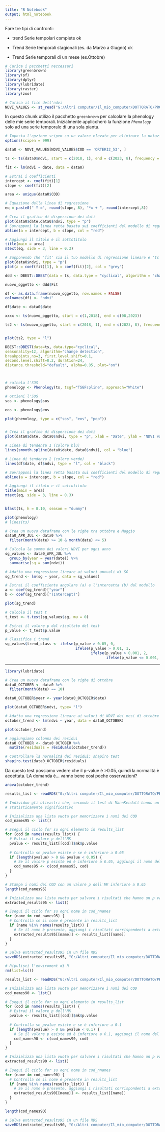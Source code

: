 ```yaml
---
title: "R Notebook"
output: html_notebook
---
```


Fare tre tipi di confronti:

- trend Serie tempolari complete ok

- Trend Serie temporali stagionali (es. da Marzo a Giugno) ok

- Trend Serie temporali di un mese (es.Ottobre) 

```r
# Carica i pacchetti neccessari
library(greenbrown)
library(sf)
library(dplyr)
library(lubridate)
library(raster)
library(zoo)
```

```r
# Carica il file dell'ndvi
NDVI_VALUES <- st_read("G:/Altri computer/Il_mio_computer/DOTTORATO/PROGETTI/OLIVASTRO_PAULILATINO/REGRESSIONE/VETTORIALI/NDVI_VALUES/merged_data_ndvi.shp")
```

In questo chunk utilizo il pacchetto `greenbrown` per calcolare la phenology delle mie serie temporali. Inizialmente appliccherò la funzione *`Phenology`* solo ad una serie temporale di una sola pianta.
```r
# Imposta l'opzione scipen su un valore elevato per eliminare la notazione esponenziale dei valori
options(scipen = 999)
```


```r
data0 <- NDVI_VALUES[NDVI_VALUES$COD == 'ORTERI2_53', ]

ts <- ts(data0$ndvi, start = c(2018, 1), end = c(2023, 8), frequency = 12)

fit <- lm(ndvi ~ date, data = data0)

# Estrai i coefficienti
intercept <- coef(fit)[1]
slope <- coef(fit)[2]

area <- unique(data0$COD)

# Equazione della linea di regressione
eq = paste0(" Y =", round(slope, 8), "*x + ", round(intercept,8))

# Crea il grafico di dispersione dei dati
plot(data0$date,data0$ndvi, type = "p")
# Sovrapponi la linea retta basata sui coefficienti del modello di regressione
abline(a = intercept, b = slope, col = "red")

# Aggiungi il titolo e il sottotitolo
title(main = area)
mtext(eq, side = 3, line = 0.3)

```

```r
# Supponendo che 'fit' sia il tuo modello di regressione lineare e 'ts' sia il tuo vettore di dati
plot(data0$ndvi, type = "p")
plot(a = coef(fit)[1], b = coef(fit)[2], col = "grey")
```

```r
ddd <- DBEST::DBEST(data = ts, data.type = "cyclical", algorithm = "change detection", breakpoints.no= 10, first.level.shift= 0.1, second.level.shift=0.2, duration=12, distance.threshold="default", alpha=0.05, plot="on" )
```
```r
nuovo_oggetto <- ddd$Fit

df <- as.data.frame(nuovo_oggetto, row.names = FALSE)
colnames(df) <- "ndvi"

df$date <- data0$date

xxxx <- ts(nuovo_oggetto, start = c(1,2018), end = c(08,2023))

ts2 <- ts(nuovo_oggetto, start = c(2018, 1), end = c(2023, 8), frequency = 12)


plot(ts2, type = "l")

```


```r
DBEST::DBEST(data=ts, data.type="cyclical",
seasonality=12, algorithm="change detection",
breakpoints.no=3, first.level.shift=0.1,
second.level.shift=0.2, duration=24,
distance.threshold="default", alpha=0.05, plot="on")




```


```r
# calcola l'SOS
phenology <- Phenology(ts, tsgf="TSGFspline", approach="White")

# ottieni l'SOS
sos <- phenology$sos

eos <- phenology$eos  

plot(phenology, type = c("sos", "eos", "pop"))



```

```r
# Crea il grafico di dispersione dei dati
plot(data0$date, data0$ndvi, type = "p", xlab = "Date", ylab = "NDVI values")

# Linea di tendenza 1 (colore blu)
lines(smooth.spline(data0$date, data0$ndvi), col = "blue")

# Linea di tendenza 2 (colore verde)
lines(df$date, df$ndvi, type = "l", col = "black")

# Sovrapponi la linea retta basata sui coefficienti del modello di regressione (colore rosso)
abline(a = intercept, b = slope, col = "red")

# Aggiungi il titolo e il sottotitolo
title(main = area)
mtext(eq, side = 3, line = 0.3)
 
```

```r
bfast(ts, h = 0.10, season = "dummy")
```


```r
plot(phenology)
# lines(ts)
```



```r
# Crea un nuovo dataframe con le righe tra ottobre e Maggio
data0_APR_JUL <- data0 %>% 
  filter(month(date) >= 10 & month(date) <= 5)

# Calcola la somma dei valori NDVI per ogni anno
sg_values <- data0_APR_JUL %>%
  group_by(year = year(date)) %>%
  summarise(sg = sum(ndvi))

# Adatta una regressione lineare ai valori annuali di SG
sg_trend <- lm(sg ~ year, data = sg_values)

# Estrai il coefficiente angolare (a) e l'intercetta (b) dal modello
a <- coef(sg_trend)["year"]
b <- coef(sg_trend)["(Intercept)"]
```

```r
plot(sg_trend)
```

```r
# Calcola il test t
t_test <- t.test(sg_values$sg, mu = 0)

# Estrai il valore p dal risultato del test
p_value <- t_test$p.value

```

```r
# Classifica i trend
sg_values$trend_class <- ifelse(p_value > 0.05, 0,
                                ifelse(p_value > 0.01, 1,
                                       ifelse(p_value > 0.001, 2,
                                              ifelse(p_value <= 0.001, 3, NA))))


```

--------------------

```r
library(lubridate)

# Crea un nuovo dataframe con le righe di ottobre
data0_OCTOBER <- data0 %>% 
  filter(month(date) == 10)

data0_OCTOBER$year <- year(data0_OCTOBER$date)

```

```r
plot(data0_OCTOBER$ndvi, type= "l")
```

```r
# Adatta una regressione lineare ai valori di NDVI dei mesi di ottobre
october_trend <- lm(ndvi ~ year, data = data0_OCTOBER)
```

```r
plot(october_trend)
```

```r
# aggiungiamo colonna dei residui
data0_OCTOBER <- data0_OCTOBER %>%
  mutate(residuals = residuals(october_trend))

# Controllare la normalità dei residui: shapiro test
shapiro.test(data0_OCTOBER$residuals)
```
Da questo test possiamo vedere che il p-value è >0.05, quindi la normalità è accettata.
LA domanda è... vanno bene così poche osservazioni?


```r
anova(october_trend)
```



```r
results_list <- readRDS("G:/Altri computer/Il_mio_computer/DOTTORATO/PROGETTI/OLIVASTRO_PAULILATINO/REGRESSIONE/SCRIPT/TrendNdviPaulilatino/Risultati/results_list.rds")

# Individuo gli olivastri che, secondo il test di MannKendall hanno un trend 
# statisticamente significativo

# Inizializza una lista vuota per memorizzare i nomi dei COD
cod_names95 <- list()

# Esegui il ciclo for su ogni elemento in results_list
for (cod in names(results_list)) {
  # Estrai il valore p dell'MK
  pvalue <- results_list[[cod]]$mk$p.value
  
  # Controlla se pvalue esiste e se è inferiore a 0.05
  if (length(pvalue) > 0 && pvalue < 0.05) {
    # Se il valore p esiste ed è inferiore a 0.05, aggiungi il nome del COD alla lista
    cod_names95 <- c(cod_names95, cod)
  }
}

# Stampa i nomi dei COD con un valore p dell'MK inferiore a 0.05
length(cod_names95)

# Inizializza una lista vuota per salvare i risultati che hanno un p value<0.05
extracted_results95 <- list()

# Esegui il ciclo for su ogni nome in cod_nnames
for (name in cod_names95) {
  # Controlla se il nome è presente in results_list
  if (name %in% names(results_list)) {
    # Se il nome è presente, aggiungi i risultati corrispondenti a extracted_results95
    extracted_results95[[name]] <- results_list[[name]]
  }
}

# Salva extracted_results95 in un file RDS
saveRDS(extracted_results95, "G:/Altri computer/Il_mio_computer/DOTTORATO/PROGETTI/OLIVASTRO_PAULILATINO/REGRESSIONE/SCRIPT/TrendNdviPaulilatino/Risultati/extracted_results95.rds")
```

```r
# Ripulisci l'enviroment di R
rm(list=ls())
```

```r
results_list <- readRDS("G:/Altri computer/Il_mio_computer/DOTTORATO/PROGETTI/OLIVASTRO_PAULILATINO/REGRESSIONE/SCRIPT/TrendNdviPaulilatino/Risultati/results_list.rds")

# Inizializza una lista vuota per memorizzare i nomi dei COD
cod_names90 <- list()

# Esegui il ciclo for su ogni elemento in results_list
for (cod in names(results_list)) {
  # Estrai il valore p dell'MK
  pvalue <- results_list[[cod]]$mk$p.value
  
  # Controlla se pvalue esiste e se è inferiore a 0.1
  if (length(pvalue) > 0 && pvalue < 0.1) {
    # Se il valore p esiste ed è inferiore a 0.1, aggiungi il nome del COD alla lista
    cod_names90 <- c(cod_names90, cod)
  }
}

# Inizializza una lista vuota per salvare i risultati che hanno un p value<0.05
extracted_results90 <- list()

# Esegui il ciclo for su ogni nome in cod_nnames
for (name in cod_names90) {
  # Controlla se il nome è presente in results_list
  if (name %in% names(results_list)) {
    # Se il nome è presente, aggiungi i risultati corrispondenti a extracted_results95
    extracted_results90[[name]] <- results_list[[name]]
  }
}

length(cod_names90)

# Salva extracted_results95 in un file RDS
saveRDS(extracted_results90, "G:/Altri computer/Il_mio_computer/DOTTORATO/PROGETTI/OLIVASTRO_PAULILATINO/REGRESSIONE/SCRIPT/TrendNdviPaulilatino/Risultati/extracted_results90.rds")
```




